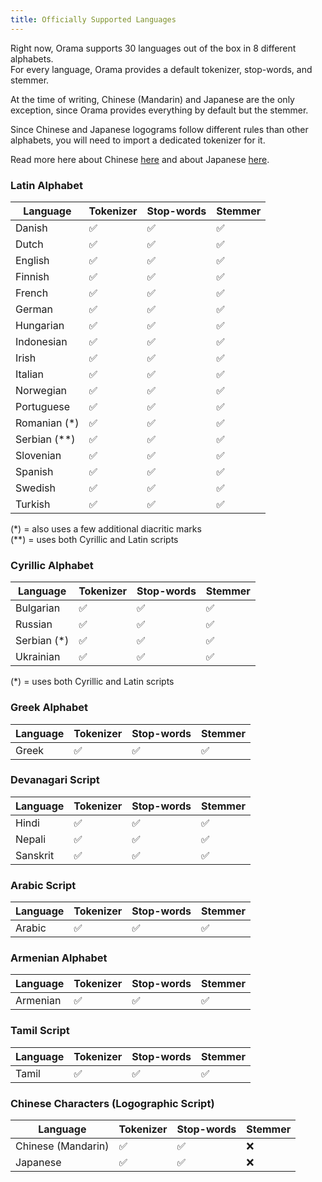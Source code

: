 ```yaml
---
title: Officially Supported Languages
---
```



Right now, Orama supports 30 languages out of the box in 8 different alphabets. \
For every language, Orama provides a default tokenizer, stop-words, and stemmer.

<Aside type="note" title='🇨🇳🇯🇵 A note on Chinese and Japanese'>
At the time of writing, Chinese (Mandarin) and Japanese are the only exception, since Orama provides everything by default but the stemmer.

Since Chinese and Japanese logograms follow different rules than other alphabets, you will need to import a dedicated tokenizer for it.

Read more here about Chinese [here](/open-source/supported-languages/using-chinese-with-orama.html) and about Japanese [here](/open-source/supported-languages/using-japanese-with-orama.html).
</Aside>


### Latin Alphabet

| Language       | Tokenizer | Stop-words | Stemmer |
| -------------- | --------- | ---------- | ------- |
| Danish         | ✅        | ✅         | ✅      |
| Dutch          | ✅        | ✅         | ✅      |
| English        | ✅        | ✅         | ✅      |
| Finnish        | ✅        | ✅         | ✅      |
| French         | ✅        | ✅         | ✅      |
| German         | ✅        | ✅         | ✅      |
| Hungarian      | ✅        | ✅         | ✅      |
| Indonesian     | ✅        | ✅         | ✅      |
| Irish          | ✅        | ✅         | ✅      |
| Italian        | ✅        | ✅         | ✅      |
| Norwegian      | ✅        | ✅         | ✅      |
| Portuguese     | ✅        | ✅         | ✅      |
| Romanian (\*)  | ✅        | ✅         | ✅      |
| Serbian (\*\*) | ✅        | ✅         | ✅      |
| Slovenian      | ✅        | ✅         | ✅      |
| Spanish        | ✅        | ✅         | ✅      |
| Swedish        | ✅        | ✅         | ✅      |
| Turkish        | ✅        | ✅         | ✅      |

(\*) = also uses a few additional diacritic marks \
(\*\*) = uses both Cyrillic and Latin scripts

### Cyrillic Alphabet

| Language     | Tokenizer | Stop-words | Stemmer |
| ------------ | --------- | ---------- | ------- |
| Bulgarian    | ✅        | ✅         | ✅      |
| Russian      | ✅        | ✅         | ✅      |
| Serbian (\*) | ✅        | ✅         | ✅      |
| Ukrainian    | ✅        | ✅         | ✅      |

(\*) = uses both Cyrillic and Latin scripts

### Greek Alphabet

| Language | Tokenizer | Stop-words | Stemmer |
| -------- | --------- | ---------- | ------- |
| Greek    | ✅        | ✅         | ✅      |

### Devanagari Script

| Language | Tokenizer | Stop-words | Stemmer |
| -------- | --------- | ---------- | ------- |
| Hindi    | ✅        | ✅         | ✅      |
| Nepali   | ✅        | ✅         | ✅      |
| Sanskrit | ✅        | ✅         | ✅      |

### Arabic Script

| Language | Tokenizer | Stop-words | Stemmer |
| -------- | --------- | ---------- | ------- |
| Arabic   | ✅        | ✅         | ✅      |

### Armenian Alphabet

| Language | Tokenizer | Stop-words | Stemmer |
| -------- | --------- | ---------- | ------- |
| Armenian | ✅        | ✅         | ✅      |

### Tamil Script

| Language | Tokenizer | Stop-words | Stemmer |
| -------- | --------- | ---------- | ------- |
| Tamil    | ✅        | ✅         | ✅      |

### Chinese Characters (Logographic Script)

| Language           | Tokenizer | Stop-words | Stemmer |
| ------------------ | --------- | ---------- | ------- |
| Chinese (Mandarin) | ✅        | ✅         | ❌      |
| Japanese           | ✅        | ✅         | ❌      |
